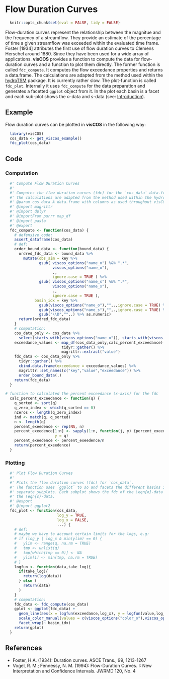 # Flow Duration Curves

```r
  knitr::opts_chunk$set(eval = FALSE, tidy = FALSE)
```

Flow-duration curves represent the relationship between the magnitue and the
frequency of a streamflow. They provide an estimate of the percentage of time
a given streamflow was exceeded within the evaluated time frame. Foster [1934]
attributes the first use of flow duration curves to Clemens Herschel around 1880.
Since they have been used for a wide array of applications.
**visCOS** provides a function to compute the data for flow-duration curves and
a function to plot them directly.
The former function is called `fdc_compute`. It computes the flow exceedance
properties and returns a data.frame. The calculations are adapted from the
method used within the [hydroTSM](https://CRAN.R-project.org/package=hydroTSM)
package. It is currently rather slow.
The plot-function is called `fdc_plot`. Internally it uses `fdc_compute` for the
data preparation and generates a facetted `ggplot` object from it. In the plot
each basin is a facet and each sub-plot shows the $o$-data and $s$-data (see:
[Introduction](Introduction.html)).

## Example
Flow duration curves can be plotted in **visCOS** in the following way:
```r
  library(visCOS)
  cos_data <- get_viscos_example()
  fdc_plot(cos_data)
```

## Code
### Computation
```r
  #' Compute Flow Duration Curves
  #'
  #' Computes the flow duration curves (fdc) for the `cos_data` data.frame.
  #' The calculations are adapted from the method used within the hydroTSM package.
  #' @param cos_data A data.frame with columns as used throughout visCOS
  #' @import magrittr
  #' @import dplyr
  #' @importFrom purrr map_df
  #' @import pasta
  #' @export
  fdc_compute <- function(cos_data) {
    # defensive code:
    assert_dataframe(cos_data)
    # def:
    order_bound_data <- function(bound_data) {
      ordred_fdc_data <- bound_data %>% 
        mutate(obs_sim = key %>%
               gsub( viscos_options("name_o") %&% ".*",
                     viscos_options("name_o"),
                     .,
                     ignore.case = TRUE ) %>%
               gsub( viscos_options("name_s") %&% ".*",
                     viscos_options("name_s"),
                     .,
                     ignore.case = TRUE ),
             basin_idx = key %>%
               gsub(viscos_options("name_o"),"",.,ignore.case = TRUE) %>%
               gsub(viscos_options("name_s"),"",.,ignore.case = TRUE) %>%
               gsub("\\D","",.) %>% as.numeric)
      return(ordred_fdc_data)
    }
    # computation:
    cos_data_only <- cos_data %>%
      select(starts_with(viscos_options("name_o")), starts_with(viscos_options("name_s")))
    exceedance_values <- map_df(cos_data_only,calc_percent_exceedance) %>%
                         tidyr::gather() %>%
                         magrittr::extract("value")
    fdc_data <- cos_data_only %>% 
      tidyr::gather() %>%
      cbind.data.frame(exceedance = exceedance_values) %>%
      magrittr::set_names(c("key","value","exceedance")) %>%
      order_bound_data(.)
    return(fdc_data)
  }
```

```r
# function to calculated the percent exceedance (x-axis) for the fdc
  calc_percent_exceedance <- function(q) {
    q_sorted <- sort(q)
    q_zero_index <- which(q_sorted == 0)
    nzeros <- length(q_zero_index)
    ind <- match(q, q_sorted)
    n <- length(q)
    percent_exeedence <- rep(NA, n)
    percent_exeedence[1:n] <- sapply(1:n, function(j, y) {percent_exeedence[j] <- length(which(y >= y[j]))},
                      y = q)
    percent_exeedence <- percent_exeedence/n
    return(percent_exeedence)
  }
```

### Plotting
```r
  #' Plot Flow Duration Curves
  #'
  #' Plots the flow duration curves (fdc) for `cos_data`.
  #' The function uses `ggplot` to so and facets the different basins into
  #' separate subplots. Each subplot shows the fdc of the \eqn{o}-data and
  #' the \eqn{s}-data.
  #' @export
  #' @import ggplot2
  fdc_plot <- function(cos_data,
                       log_y = TRUE,
                       log_x = FALSE,
                       ...) {
    # def:
    # maybe we have to account certain limits for the logs, e.g: 
    # if (log_y | log_x & min(ylim) == 0) {
    #   ylim <- range(q, na.rm = TRUE)
    #   tmp <- unlist(q)
    #   tmp[which(tmp == 0)] <- NA
    #   ylim[1] <- min(tmp, na.rm = TRUE)
    # }
    logfun <- function(data,take_log){
      if(take_log){
        return(log(data))
      } else (
        return(data)
      )
    }
    # computation:
    fdc_data <- fdc_compute(cos_data)
    gplot <- ggplot(fdc_data) + 
      geom_line(aes(x = logfun(exceedance,log_x), y = logfun(value,log_y), color = obs_sim)) +
      scale_color_manual(values = c(viscos_options("color_o"),viscos_options("color_s"))) +
      facet_wrap(~ basin_idx)
    return(gplot)
  }
```

## References
- Foster, H.A. (1934): Duration curves. ASCE Trans., 99, 1213-1267
- Vogel, R. M.; Fennessy, N. M. (1994): Flow-Duration Curves. I: New Interpretation
and Confidence Intervals. JWRMD 120, No. 4
